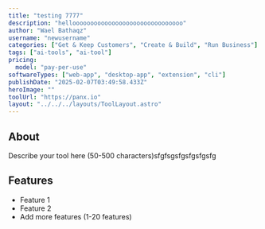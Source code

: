 ```yaml
---
title: "testing 7777"
description: "hellooooooooooooooooooooooooooooooo"
author: "Wael Bathaqz"
username: "newusername"
categories: ["Get & Keep Customers", "Create & Build", "Run Business"]
tags: ["ai-tools", "ai-tool"]
pricing:
  model: "pay-per-use"
softwareTypes: ["web-app", "desktop-app", "extension", "cli"]
publishDate: "2025-02-07T03:49:58.433Z"
heroImage: ""
toolUrl: "https://panx.io"
layout: "../../../layouts/ToolLayout.astro"
---
```

## About
Describe your tool here (50-500 characters)sfgfsgsfgsfgsfgsfg

## Features
- Feature 1
- Feature 2
- Add more features (1-20 features)